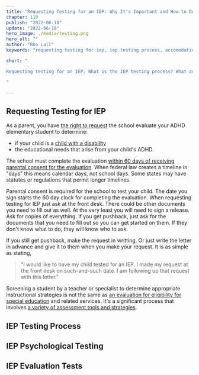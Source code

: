 ```yaml
---
title: "Requesting Testing for an IEP: Why It's Important and How to Do It"
chapter: 110
publish: "2022-06-18"
update: "2022-06-18"
hero_image: ./media/testing.png
hero_alt: ""
author: "Rho Lall"
keywords: "requesting testing for iep, iep testing process, accomodations for adhd, iep psychological testing, iep evaluation tests, accomodations for students with adhd, accommodations for adhd elementary students"

short: "

Requesting testing for an IEP. What is the IEP testing process? What are the tests? Including IEP psychological testing & IEP evaluation tests. How does this relate to securing accomodations for ADHD. 

"

---
```



## Requesting Testing for IEP

As a parent, you have [the right to request](https://sites.ed.gov/idea/statute-chapter-33/subchapter-ii/1414/a/1/B) the school evaluate your ADHD elementary student to determine:
- if your child is a [child with a disability](https://sites.ed.gov/idea/statute-chapter-33/subchapter-i/1401/3)
- the educational needs that arise from your child's ADHD. 

The school must complete the evaluation [within 60 days of receiving parental consent for the evaluation](https://sites.ed.gov/idea/statute-chapter-33/subchapter-ii/1414/a/1/C/i). When federal law creates a timeline in "days" this means calendar days, not school days. Some states may have statutes or regulations that permit longer timelines.

Parental consent is required for the school to test your child. The date you sign starts the 60 day clock for completing the evaluation. When requesting testing for IEP just ask at the front desk. There could be other documents you need to fill out as well. At the very least you will need to sign a release. Ask for copies of everything. If you get pushback, just ask for the documents that you need to fill out so you can get started on them. If they don't know what to do, they will know who to ask.

If you still get pushback, make the request in writting. Or just write the letter in advance and give it to them when you make your request. It is as simple as stating, 
>"I would like to have my child tested for an IEP. I made my request at the front desk on such-and-such date. I am following up that request with this letter."

Screening a student by a teacher or specialist to determine appropriate instructional strategies is not the same as [an evaluation for eligibility for special education](https://sites.ed.gov/idea/statute-chapter-33/subchapter-ii/1414/a/1/E) and related services. It's a significant process that involves [a variety of assessment tools and strategies](https://sites.ed.gov/idea/statute-chapter-33/subchapter-ii/1414/b/2/A).



## IEP Testing Process



## IEP Psychological Testing

## IEP Evaluation Tests

